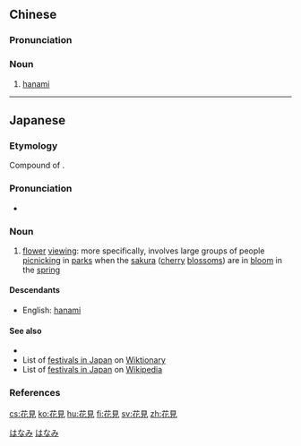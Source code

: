 {{also|花见}}
==Chinese==
{{zh-forms|s=花见}}

===Pronunciation===
{{zh-pron
|m=huājiàn
|cat=n
}}

===Noun===
{{zh-noun}}

# [[hanami]]

----

==Japanese==
{{ja-kanjitab|はな|み|yomi=k}}
{{wikipedia|lang=ja}}

===Etymology===
Compound of {{compound|花|tr1=hana|t1=flower|見|tr2=mi|t2=seeing, viewing|lang=ja|sort=はなみ}}.

===Pronunciation===
* {{ja-pron|はなみ|y=k|acc=3|acc_ref=NHK}}

===Noun===
{{ja-noun|はなみ}}

# [[flower]] [[viewing]]: more specifically, involves large groups of people [[picnic]]king in [[park]]s when the [[sakura]] ([[cherry]] [[blossom]]s) are in [[bloom]] in the [[spring]]

====Descendants====
* English: [[hanami]]

====See also====
* {{pedialite|Hanami}}
* List of [[:Category:ja:Festivals|festivals in Japan]] on [[main_page|Wiktionary]]
* List of [[w:Category:Festivals in Japan|festivals in Japan]] on [[w:main_page|Wikipedia]]

===References===
<references/>

[[Category:ja:Festivals|はなみ]]
[[Category:ja:Holidays|はなみ]]

[[cs:花見]]
[[ko:花見]]
[[hu:花見]]
[[fi:花見]]
[[sv:花見]]
[[zh:花見]]